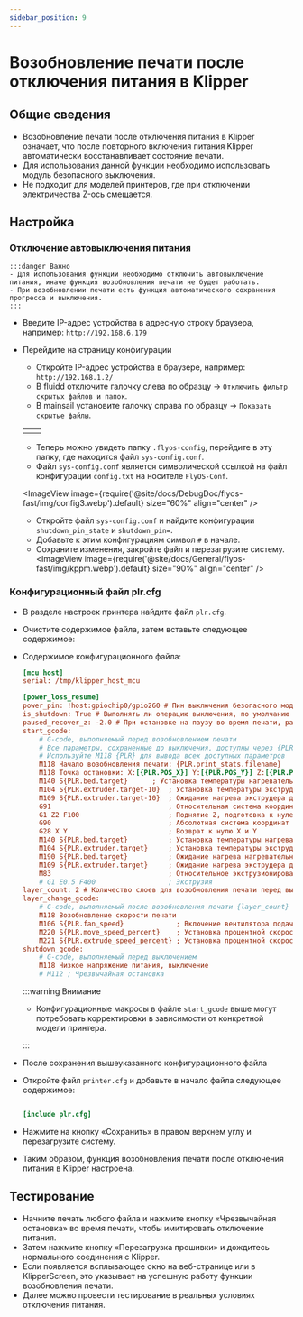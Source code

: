 ```yaml
---
sidebar_position: 9
---
```


# Возобновление печати после отключения питания в Klipper

## Общие сведения

- Возобновление печати после отключения питания в Klipper означает, что после повторного включения питания Klipper автоматически восстанавливает состояние печати.
- Для использования данной функции необходимо использовать модуль безопасного выключения.
- Не подходит для моделей принтеров, где при отключении электричества Z-ось смещается.

## Настройка

### Отключение автовыключения питания
    :::danger Важно
    - Для использования функции необходимо отключить автовыключение питания, иначе функция возобновления печати не будет работать.
    - При возобновлении печати есть функция автоматического сохранения прогресса и выключения.
    :::

- Введите IP-адрес устройства в адресную строку браузера, например: `http://192.168.6.179`
- Перейдите на страницу конфигурации
    - Откройте IP-адрес устройства в браузере, например: `http://192.168.1.2/`
    - В fluidd отключите галочку слева по образцу -> `Отключить фильтр скрытых файлов и папок`.
    - В mainsail установите галочку справа по образцу -> `Показать скрытые файлы`.
    
    <table>
      <tr>
        <td>
          <ImageView image={require('@site/docs/DebugDoc/flyos-fast/img/config1.webp').default} size="100%" align="center" />
        </td>
        <td>
          <ImageView image={require('@site/docs/DebugDoc/flyos-fast/img/config2.webp').default} size="85%" align="center" />
        </td>
      </tr>
    </table>

    - Теперь можно увидеть папку `.flyos-config`, перейдите в эту папку, где находится файл `sys-config.conf`.
    - Файл `sys-config.conf` является символической ссылкой на файл конфигурации `config.txt` на носителе `FlyOS-Conf`.

    <ImageView image={require('@site/docs/DebugDoc/flyos-fast/img/config3.webp').default} size="60%" align="center" />

    - Откройте файл `sys-config.conf` и найдите конфигурации `shutdown_pin_state` и `shutdown_pin=`.
    - Добавьте к этим конфигурациям символ `#` в начале.
    - Сохраните изменения, закройте файл и перезагрузите систему.
    <ImageView image={require('@site/docs/General/flyos-fast/img/kppm.webp').default} size="90%" align="center" />

### Конфигурационный файл plr.cfg

- В разделе настроек принтера найдите файл `plr.cfg`.
- Очистите содержимое файла, затем вставьте следующее содержимое:
- Содержимое конфигурационного файла:

    ```cfg
    [mcu host]   
    serial: /tmp/klipper_host_mcu
    
    [power_loss_resume]
    power_pin: !host:gpiochip0/gpio260 # Пин выключения безопасного модуля подключен к PA21 на хост-компьютере
    is_shutdown: True # Выполнять ли операцию выключения, по умолчанию включено
    paused_recover_z: -2.0 # При остановке на паузу во время печати, расстояние перемещения Z при возобновлении, по умолчанию без движения
    start_gcode:
        # G-code, выполняемый перед возобновлением печати
        # Все параметры, сохраненные до выключения, доступны через {PLR}
        # Используйте M118 {PLR} для вывода всех доступных параметров
        M118 Начало возобновления печати: {PLR.print_stats.filename}
        M118 Точка остановки: X:[{PLR.POS_X}] Y:[{PLR.POS_Y}] Z:[{PLR.POS_Z}] E:[{PLR.POS_E}]
        M140 S{PLR.bed.target}      ; Установка температуры нагревательной платформы
        M104 S{PLR.extruder.target-10}  ; Установка температуры экструдера
        M109 S{PLR.extruder.target-10}  ; Ожидание нагрева экструдера до заданной температуры
        G91                             ; Относительная система координат
        G1 Z2 F100                      ; Поднятие Z, подготовка к нулевым точкам X,Y
        G90                             ; Абсолютная система координат
        G28 X Y                         ; Возврат к нулю X и Y
        M140 S{PLR.bed.target}          ; Установка температуры нагревательной платформы
        M104 S{PLR.extruder.target}     ; Установка температуры экструдера
        M190 S{PLR.bed.target}          ; Ожидание нагрева нагревательной платформы до заданной температуры
        M109 S{PLR.extruder.target}     ; Ожидание нагрева экструдера до заданной температуры
        M83                             ; Относительное экструзионирование
        # G1 E0.5 F400                  ; Экструзия
    layer_count: 2 # Количество слоев для возобновления печати перед выполнением layer_change_gcode
    layer_change_gcode:                
        # G-code, выполняемый после возобновления печати {layer_count} слоев
        M118 Возобновление скорости печати
        M106 S{PLR.fan_speed}             ; Включение вентилятора подачи материала
        M220 S{PLR.move_speed_percent}    ; Установка процентной скорости перемещения
        M221 S{PLR.extrude_speed_percent} ; Установка процентной скорости экструзии
    shutdown_gcode:
        # G-code, выполняемый перед выключением
        M118 Низкое напряжение питания, выключение
        # M112 ; Чрезвычайная остановка

    ```

    :::warning Внимание

    - Конфигурационные макросы в файле `start_gcode` выше могут потребовать корректировки в зависимости от конкретной модели принтера.

    :::

- После сохранения вышеуказанного конфигурационного файла
- Откройте файл `printer.cfg` и добавьте в начало файла следующее содержимое:

    ```cfg

    [include plr.cfg]

    ```

- Нажмите на кнопку «Сохранить» в правом верхнем углу и перезагрузите систему.
- Таким образом, функция возобновления печати после отключения питания в Klipper настроена.

## Тестирование

- Начните печать любого файла и нажмите кнопку «Чрезвычайная остановка» во время печати, чтобы имитировать отключение питания.
- Затем нажмите кнопку «Перезагрузка прошивки» и дождитесь нормального соединения с Klipper.
- Если появляется всплывающее окно на веб-странице или в KlipperScreen, это указывает на успешную работу функции возобновления печати.
- Далее можно провести тестирование в реальных условиях отключения питания.
